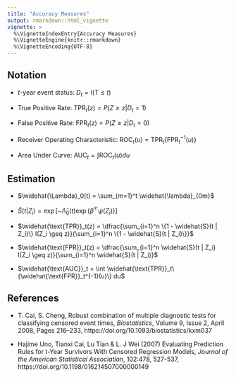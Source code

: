 ```yaml
---
title: "Accuracy Measures"
output: rmarkdown::html_vignette
vignette: >
  %\VignetteIndexEntry{Accuracy Measures}
  %\VignetteEngine{knitr::rmarkdown}
  %\VignetteEncoding{UTF-8}
---
```


## Notation

- $t$-year event status: $D_t = I(T \leq t)$

- True Positive Rate: $\text{TPR}_t(z) = P(Z \geq z | D_t = 1)$

- False Positive Rate: $\text{FPR}_t(z) = P(Z \geq z | D_t = 0)$

- Receiver Operating Characteristic: $\text{ROC}_t(u) = \text{TPR}_t\{\text{FPR}_t^{-1}(u)\}$

- Area Under Curve: $\text{AUC}_t = \int \text{ROC}_t(u) du$

## Estimation

- $\widehat{\Lambda}_0(t) = \sum_{m=1}^t \widehat{\lambda}_{0m}$

- $\widehat{S}(t | Z_i) = \exp[-\hat{\Lambda}_0(t) \exp\{{\widehat{\beta} ^\top \psi(Z_i)}\}]$

- $\widehat{\text{TPR}}_t(z) = \dfrac{\sum_{i=1}^n \{1 - \widehat{S}(t | Z_i)\} I(Z_i \geq z)}{\sum_{i=1}^n \{1 - \widehat{S}(t | Z_i)\}}$

- $\widehat{\text{FPR}}_t(z) = \dfrac{\sum_{i=1}^n \widehat{S}(t | Z_i) I(Z_i \geq z)}{\sum_{i=1}^n \widehat{S}(t | Z_i)}$

- $\widehat{\text{AUC}}_t = \int \widehat{\text{TPR}}_t\{\widehat{\text{FPR}}_t^{-1}(u)\} du$

## References

- T. Cai, S. Cheng, Robust combination of multiple diagnostic tests for classifying censored event times, _Biostatistics_, Volume 9, Issue 2, April 2008, Pages 216–233, https://doi.org/10.1093/biostatistics/kxm037

- Hajime Uno, Tianxi Cai, Lu Tian & L. J Wei (2007) Evaluating Prediction Rules for t-Year Survivors With Censored Regression Models, _Journal of the American Statistical Association_, 102:478, 527-537, https://doi.org/10.1198/016214507000000149


